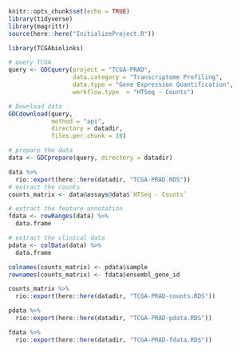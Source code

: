 

```r
knitr::opts_chunk$set(echo = TRUE)
library(tidyverse)
library(magrittr)
source(here::here("InitializeProject.R"))
```

```r
library(TCGAbiolinks)

# query TCGA
query <- GDCquery(project = "TCGA-PRAD",
                  data.category = "Transcriptome Profiling",
                  data.type = "Gene Expression Quantification",
                  workflow.type  = "HTSeq - Counts")

# Download data
GDCdownload(query,
            method = "api",
            directory = datadir,
            files.per.chunk = 10)

# prepare the data
data <- GDCprepare(query, directory = datadir)

data %>%
  rio::export(here::here(datadir, "TCGA-PRAD.RDS"))
# extract the counts
counts_matrix <- data@assays@data$`HTSeq - Counts`

# extract the feature annotation
fdata <- rowRanges(data) %>%
  data.frame

# extract the clinical data
pdata <- colData(data) %>%
  data.frame

colnames(counts_matrix) <- pdata$sample
rownames(counts_matrix) <- fdata$ensembl_gene_id

counts_matrix %>%
  rio::export(here::here(datadir, "TCGA-PRAD-counts.RDS"))

pdata %>%
  rio::export(here::here(datadir, "TCGA-PRAD-pdata.RDS"))

fdata %>%
  rio::export(here::here(datadir, "TCGA-PRAD-fdata.RDS"))
```

